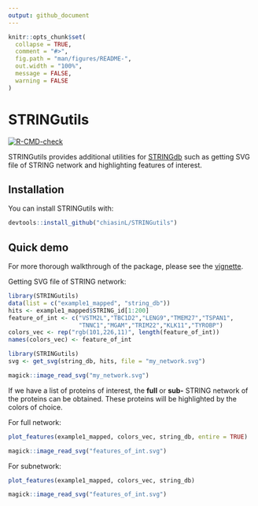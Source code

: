 ```yaml
---
output: github_document
---
```


<!-- README.md is generated from README.Rmd. Please edit that file -->

```r
knitr::opts_chunk$set(
  collapse = TRUE,
  comment = "#>",
  fig.path = "man/figures/README-",
  out.width = "100%",
  message = FALSE,
  warning = FALSE
)
```

# STRINGutils

<!-- badges: start -->
[![R-CMD-check](https://github.com/chiasinL/STRINGutils/workflows/R-CMD-check/badge.svg)](https://github.com/chiasinL/STRINGutils/actions)
<!-- badges: end -->

STRINGutils provides additional utilities for [STRINGdb](https://www.bioconductor.org/packages/release/bioc/html/STRINGdb.html) such as getting SVG file of STRING network and highlighting features of interest.

## Installation

You can install STRINGutils with:

```r
devtools::install_github("chiasinL/STRINGutils")
```

## Quick demo

For more thorough walkthrough of the package, please see the [vignette](https://chiasinl.github.io/STRINGutils/articles/STRINGutils_Vignette.html).

Getting SVG file of STRING network:

```r
library(STRINGutils)
data(list = c("example1_mapped", "string_db"))
hits <- example1_mapped$STRING_id[1:200]
feature_of_int <- c("VSTM2L","TBC1D2","LENG9","TMEM27","TSPAN1",
                    "TNNC1","MGAM","TRIM22","KLK11","TYROBP")
colors_vec <- rep("rgb(101,226,11)", length(feature_of_int))
names(colors_vec) <- feature_of_int
```

```r
library(STRINGutils)
svg <- get_svg(string_db, hits, file = "my_network.svg")
```
```r
magick::image_read_svg("my_network.svg")
```

If we have a list of proteins of interest, the **full** or **sub-** STRING network of the proteins can be obtained. These proteins will be highlighted by the colors of choice.

For full network:

```r
plot_features(example1_mapped, colors_vec, string_db, entire = TRUE)
```
```r
magick::image_read_svg("features_of_int.svg")
```

For subnetwork:

```r
plot_features(example1_mapped, colors_vec, string_db)
```
```r
magick::image_read_svg("features_of_int.svg")
```
